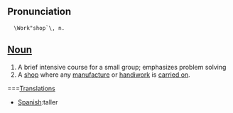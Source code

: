 ==Pronunciation==
   \Work"shop`\, n.

==[[Noun]]==

#A brief intensive course for a small group; emphasizes problem solving  
#A [[shop]] where any [[manufacture]] or [[handiwork]] is [[carry|carried on]].

===[[Translation]]s

*[[Spanish]]:taller